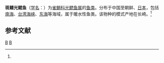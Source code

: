{{Speciesbox
| taxon = Chromis notatus
| binomial_authority = (Temminck et Schlegel, 1843)<ref name='id7904'>{{cite web| url =http://www.bioinfo.cn/db05/BjdwSpecies.php?action=view&id=7904| title =斑鳍光鳃鱼| work =《中国动物物种编目数据库》| publisher =中国科学院微生物研究所| author =中国科学院动物研究所| accessdate =2009-04-16| deadurl =yes| archiveurl =https://web.archive.org/web/20131203122335/http://www.bioinfo.cn/db05/BjdwSpecies.php?action=view| archivedate =2013-12-03}}</ref>
}}

'''斑鳍光鳃鱼'''（[[学名|学名]]：{{lang|la|''Chromis notatus''}}）为[[雀鲷科|雀鲷科]][[光鳃鱼属|光鳃鱼属]]的[[鱼类|鱼类]]。分布于中国至朝鲜、[[日本|日本]]，包括[[南海|南海]]、[[台湾海峡|台湾海峡]]、[[东海|东海]]等海域，属于暖水性鱼类。该物种的模式产地在长崎。<ref name='id7904'/>

== 参考文献 ==
{{reflist}}

{{Wikispecies|Chromis notatus}}
{{Taxonbar|from=Q11080445}}

[[Category:光鳃鱼属|B]]
[[Category:_1843年描述的鱼类|B]]